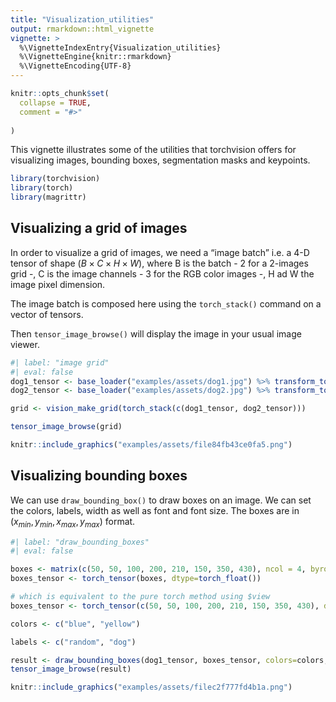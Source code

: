 ```yaml
---
title: "Visualization_utilities"
output: rmarkdown::html_vignette
vignette: >
  %\VignetteIndexEntry{Visualization_utilities}
  %\VignetteEngine{knitr::rmarkdown}
  %\VignetteEncoding{UTF-8}
---
```


```r
knitr::opts_chunk$set(
  collapse = TRUE,
  comment = "#>"
  
)
```

This vignette illustrates some of the utilities that torchvision offers for visualizing 
images, bounding boxes, segmentation masks and keypoints.

```r
library(torchvision)
library(torch)
library(magrittr)
```

## Visualizing a grid of images

In order to visualize a grid of images, we need a "image batch" i.e. a 4-D tensor of shape
$(B \times C \times H \times W)$, where B is the batch - 2 for a 2-images grid -, 
C is the image channels - 3 for the RGB color images -, H ad W the image pixel dimension.

The image batch is composed here using the `torch_stack()` command on a vector of tensors.

Then `tensor_image_browse()` will display the image in your usual image viewer.

```r
#| label: "image grid"
#| eval: false
dog1_tensor <- base_loader("examples/assets/dog1.jpg") %>% transform_to_tensor()
dog2_tensor <- base_loader("examples/assets/dog2.jpg") %>% transform_to_tensor()

grid <- vision_make_grid(torch_stack(c(dog1_tensor, dog2_tensor)))

tensor_image_browse(grid)
```
```r
knitr::include_graphics("examples/assets/file84fb43ce0fa5.png")
```

## Visualizing bounding boxes

We can use `draw_bounding_box()` to draw boxes on an image. We can set the colors, labels, width
as well as font and font size. The boxes are in $(x_{min}, y_{min}, x_{max}, y_{max})$ format.




```r
#| label: "draw_bounding_boxes"
#| eval: false

boxes <- matrix(c(50, 50, 100, 200, 210, 150, 350, 430), ncol = 4, byrow = TRUE)
boxes_tensor <- torch_tensor(boxes, dtype=torch_float())

# which is equivalent to the pure torch method using $view
boxes_tensor <- torch_tensor(c(50, 50, 100, 200, 210, 150, 350, 430), dtype=torch_float())$view(c(-1,4))

colors <- c("blue", "yellow")

labels <- c("random", "dog")

result <- draw_bounding_boxes(dog1_tensor, boxes_tensor, colors=colors, labels = labels, width=5, font_size = 18)
tensor_image_browse(result)
```
```r
knitr::include_graphics("examples/assets/filec2f777fd4b1a.png")
```
